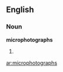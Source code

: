 ==English==

===Noun===
'''microphotographs'''

# {{plural of|[[microphotograph]]}}

[[ar:microphotographs]]